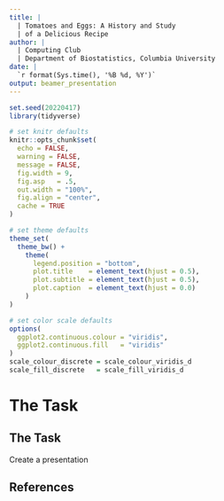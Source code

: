 ```yaml
---
title: |
  | Tomatoes and Eggs: A History and Study 
  | of a Delicious Recipe
author: |
  | Computing Club
  | Department of Biostatistics, Columbia University
date: |
  `r format(Sys.time(), '%B %d, %Y')`
output: beamer_presentation
---
```


```r
set.seed(20220417)
library(tidyverse)

# set knitr defaults
knitr::opts_chunk$set(
  echo = FALSE,
  warning = FALSE,
  message = FALSE,
  fig.width = 9,
  fig.asp   = .5,
  out.width = "100%",
  fig.align = "center",
  cache = TRUE
)

# set theme defaults
theme_set(
  theme_bw() +
    theme(
      legend.position = "bottom",
      plot.title    = element_text(hjust = 0.5),
      plot.subtitle = element_text(hjust = 0.5),
      plot.caption  = element_text(hjust = 0.0)
    )
)

# set color scale defaults
options(
  ggplot2.continuous.colour = "viridis",
  ggplot2.continuous.fill   = "viridis"
)
scale_colour_discrete = scale_colour_viridis_d
scale_fill_discrete   = scale_fill_viridis_d
```

# The Task

## The Task

Create a presentation 

## References